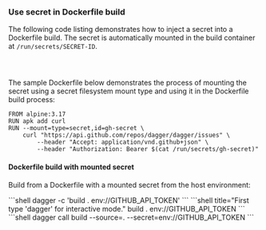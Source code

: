 ### Use secret in Dockerfile build

The following code listing demonstrates how to inject a secret into a Dockerfile build. The secret is automatically mounted in the build container at `/run/secrets/SECRET-ID`.

<Tabs groupId="language" queryString="sdk">
<TabItem value="go" label="Go">

```go file=../../../cookbook/snippets/secret-dockerfile/go/main.go
```

</TabItem>
<TabItem value="python" label="Python">

```python file=../../../cookbook/snippets/secret-dockerfile/python/main.py
```

</TabItem>
<TabItem value="typescript" label="TypeScript">

```typescript file=../../../cookbook/snippets/secret-dockerfile/typescript/index.ts
```

</TabItem>
</Tabs>

The sample Dockerfile below demonstrates the process of mounting the secret using a secret filesystem mount type and using it in the Dockerfile build process:

```shell
FROM alpine:3.17
RUN apk add curl
RUN --mount=type=secret,id=gh-secret \
    curl "https://api.github.com/repos/dagger/dagger/issues" \
        --header "Accept: application/vnd.github+json" \
        --header "Authorization: Bearer $(cat /run/secrets/gh-secret)"
```

#### Dockerfile build with mounted secret

Build from a Dockerfile with a mounted secret from the host environment:

<Tabs groupId="shell">
<TabItem value="System shell">
```shell
dagger -c 'build . env://GITHUB_API_TOKEN'
```
</TabItem>
<TabItem value="Dagger Shell">
```shell title="First type 'dagger' for interactive mode."
build . env://GITHUB_API_TOKEN
```
</TabItem>
<TabItem value="Dagger CLI">
```shell
dagger call build --source=. --secret=env://GITHUB_API_TOKEN
```
</TabItem>
</Tabs>
